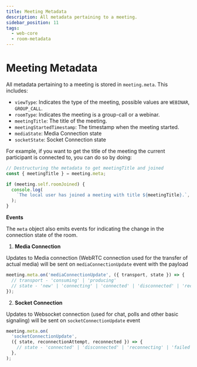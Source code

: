 ```yaml
---
title: Meeting Metadata
description: All metadata pertaining to a meeting.
sidebar_position: 11
tags:
  - web-core
  - room-metadata
---
```


# Meeting Metadata

All metadata pertaining to a meeting is stored in `meeting.meta`. This includes:

- `viewType`: Indicates the type of the meeting, possible values are `WEBINAR`,
  `GROUP_CALL`.
- `roomType`: Indicates the meeting is a group-call or a webinar.
- `meetingTitle`: The title of the meeting.
- `meetingStartedTimestamp`: The timestamp when the meeting started.
- `mediaState`: Media Connection state
- `socketState`: Socket Connection state

For example, if you want to get the title of the meeting the current participant
is connected to, you can do so by doing:

```ts
// Destructuring the metadata to get meetingTitle and joined
const { meetingTitle } = meeting.meta;

if (meeting.self.roomJoined) {
  console.log(
    `The local user has joined a meeting with title ${meetingTitle}.`,
  );
}
```

**Events**

The `meta` object also emits events for indicating the change in the connection
state of the room.

1. **Media Connection**

Updates to Media connection (WebRTC connection used for the transfer of actual media) will be sent on `mediaConnectionUpdate` event with the payload

```ts
meeting.meta.on('mediaConnectionUpdate', ({ transport, state }) => {
  // transport - 'consuming' | 'producing'
  // state - 'new' | 'connecting' | 'connected' | 'disconnected' | 'reconnecting' | 'failed'
});
```

2. **Socket Connection**

Updates to Websocket connection (used for chat, polls and other basic signaling) will be sent on `socketConnectionUpdate` event

```ts
meeting.meta.on(
  'socketConnectionUpdate',
  ({ state, reconnectionAttempt, reconnected }) => {
    // state - 'connected' | 'disconnected' | 'reconnecting' | 'failed'
  },
);
```
